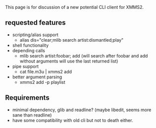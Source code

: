 This page is for discussion of a new potential CLI client for XMMS2.

== requested features ==

* scripting/alias support
** alias dis="clear;mlib search artist:dismantled;play"
* shell functionality
* depending calls
** mlib search artist:foobar; add (will search after foobar and add without arguments will use the last returned list)
* pipe support
** cat file.m3u | xmms2 add
* better argument parsing
** xmms2 add -p playlist <files>

== Requirements ==
* minimal dependency, glib and readline? (maybe libedit, seems more sane than readline)
* have some compatibility with old cli but not to death either.